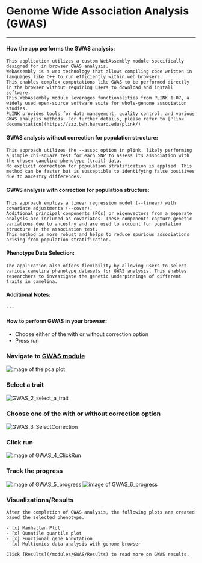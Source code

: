 
# Genome Wide Association Analysis (GWAS)
---- 
#### How the app performs the GWAS analysis:

    This application utilizes a custom WebAssembly module specifically designed for in browser GWAS analysis. 
    WebAssembly is a web technology that allows compiling code written in languages like C++ to run efficiently within web browsers. 
    This enables complex computations like GWAS to be performed directly in the browser without requiring users to download and install software.
    This WebAssembly module leverages functionalities from PLINK 1.07, a widely used open-source software suite for whole-genome association studies. 
    PLINK provides tools for data management, quality control, and various GWAS analysis methods. For further details, please refer to [Plink documentation](https://zzz.bwh.harvard.edu/plink/)

#### GWAS analysis without correction for population structure:

    This approach utilizes the --assoc option in plink, likely performing a simple chi-square test for each SNP to assess its association with the chosen camelina phenotype (trait) data.
    No explicit correction for population stratification is applied. This method can be faster but is susceptible to identifying false positives due to ancestry differences.

#### GWAS analysis with correction for population structure:

    This approach employs a linear regression model (--linear) with covariate adjustments (--covar).
    Additional principal components (PCs) or eigenvectors from a separate analysis are included as covariates. These components capture genetic variations due to ancestry and are used to account for population structure in the association test.
    This method is more robust and helps to reduce spurious associations arising from population stratification.

#### Phenotype Data Selection:

    The application also offers flexibility by allowing users to select various camelina phenotype datasets for GWAS analysis. This enables researchers to investigate the genetic underpinnings of different traits in camelina.

#### Additional Notes:

    ---


#### How to perform GWAS in your browser:

   - Choose either of the with or without correction option
   - Press run


 
<Steps>

###  Navigate to [GWAS module](https://www.camelina-hub.org/router?component=gwas)
<Image src="/GWAS_HomeScreem.png" alt="image of the pca plot"/>

### Select a trait
<Image src="/GWAS_2_select_a_trait.png" alt="GWAS_2_select_a_trait"/>

### Choose one of the with or without correction option
<Image src="/GWAS_3_SelectCorrection.png" alt="GWAS_3_SelectCorrection"/>

### Click run
<Image src="/GWAS_4_ClickRun.png" alt="image of GWAS_4_ClickRun"/>

### Track the progress 
<Image src="/GWAS_5_progress.png" alt="image of GWAS_5_progress"/>

<Image src="/GWAS_6_progress.png" alt="image of GWAS_6_progress"/>

### Visualizations/Results 
    After the completion of GWAS analysis, the following plots are created based the selected phenotype.

    - [x] Manhattan Plot
    - [x] Qunatile quantile plot
    - [x] Functional gene Annotation
    - [x] Multiomics data analysis with genome browser

    Click [Results](/modules/GWAS/Results) to read more on GWAS results.

</Steps>